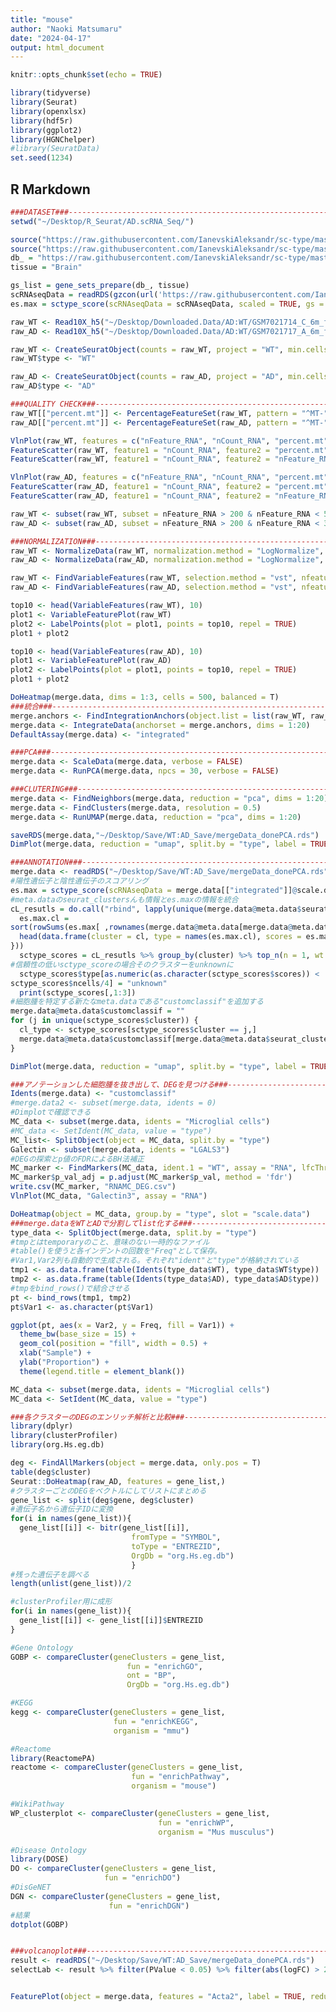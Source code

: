 ```yaml
---
title: "mouse"
author: "Naoki Matsumaru"
date: "2024-04-17"
output: html_document
---
```


```r
knitr::opts_chunk$set(echo = TRUE)
```

```r
library(tidyverse)
library(Seurat)
library(openxlsx)
library(hdf5r)
library(ggplot2)
library(HGNChelper)
#library(SeuratData)
set.seed(1234)
```


## R Markdown


```r
###DATASET###-------------------------------------------------------------------
setwd("~/Desktop/R_Seurat/AD.scRNA_Seq/")

source("https://raw.githubusercontent.com/IanevskiAleksandr/sc-type/master/R/gene_sets_prepare.R"); 
source("https://raw.githubusercontent.com/IanevskiAleksandr/sc-type/master/R/sctype_score_.R")
db_ = "https://raw.githubusercontent.com/IanevskiAleksandr/sc-type/master/ScTypeDB_full.xlsx";
tissue = "Brain" 

gs_list = gene_sets_prepare(db_, tissue)
scRNAseqData = readRDS(gzcon(url('https://raw.githubusercontent.com/IanevskiAleksandr/sc-type/master/exampleData.RDS'))); 
es.max = sctype_score(scRNAseqData = scRNAseqData, scaled = TRUE, gs = gs_list$gs_positive, gs2 = gs_list$gs_negative)

raw_WT <- Read10X_h5("~/Desktop/Downloaded.Data/AD:WT/GSM7021714_C_6m_filtered_feature_bc_matrix.h5")
raw_AD <- Read10X_h5("~/Desktop/Downloaded.Data/AD:WT/GSM7021717_A_6m_filtered_feature_bc_matrix.h5")

raw_WT <- CreateSeuratObject(counts = raw_WT, project = "WT", min.cells = 3, min.features = 200)
raw_WT$type <- "WT"

raw_AD <- CreateSeuratObject(counts = raw_AD, project = "AD", min.cells = 3, min.features = 200)
raw_AD$type <- "AD"

###QUALITY CHECK###-------------------------------------------------------------
raw_WT[["percent.mt"]] <- PercentageFeatureSet(raw_WT, pattern = "^MT-")
raw_AD[["percent.mt"]] <- PercentageFeatureSet(raw_AD, pattern = "^MT-")

VlnPlot(raw_WT, features = c("nFeature_RNA", "nCount_RNA", "percent.mt"), ncol = 3)
FeatureScatter(raw_WT, feature1 = "nCount_RNA", feature2 = "percent.mt")
FeatureScatter(raw_WT, feature1 = "nCount_RNA", feature2 = "nFeature_RNA")

VlnPlot(raw_AD, features = c("nFeature_RNA", "nCount_RNA", "percent.mt"), ncol = 3)
FeatureScatter(raw_AD, feature1 = "nCount_RNA", feature2 = "percent.mt")
FeatureScatter(raw_AD, feature1 = "nCount_RNA", feature2 = "nFeature_RNA")

raw_WT <- subset(raw_WT, subset = nFeature_RNA > 200 & nFeature_RNA < 5000 & percent.mt < 30)
raw_AD <- subset(raw_AD, subset = nFeature_RNA > 200 & nFeature_RNA < 3000 & percent.mt < 25)

###NORMALIZATION###-------------------------------------------------------------
raw_WT <- NormalizeData(raw_WT, normalization.method = "LogNormalize", scale.factor = 10000)
raw_AD <- NormalizeData(raw_AD, normalization.method = "LogNormalize", scale.factor = 10000)

raw_WT <- FindVariableFeatures(raw_WT, selection.method = "vst", nfeatures = 3000)
raw_AD <- FindVariableFeatures(raw_AD, selection.method = "vst", nfeatures = 3000)

top10 <- head(VariableFeatures(raw_WT), 10)
plot1 <- VariableFeaturePlot(raw_WT)
plot2 <- LabelPoints(plot = plot1, points = top10, repel = TRUE)
plot1 + plot2

top10 <- head(VariableFeatures(raw_AD), 10)
plot1 <- VariableFeaturePlot(raw_AD)
plot2 <- LabelPoints(plot = plot1, points = top10, repel = TRUE)
plot1 + plot2

DoHeatmap(merge.data, dims = 1:3, cells = 500, balanced = T)
###統合###----------------------------------------------------------------------
merge.anchors <- FindIntegrationAnchors(object.list = list(raw_WT, raw_AD), dims = 1:20)
merge.data <- IntegrateData(anchorset = merge.anchors, dims = 1:20)
DefaultAssay(merge.data) <- "integrated"

###PCA###-----------------------------------------------------------------------
merge.data <- ScaleData(merge.data, verbose = FALSE)
merge.data <- RunPCA(merge.data, npcs = 30, verbose = FALSE)

###CLUTERING###-----------------------------------------------------------------
merge.data <- FindNeighbors(merge.data, reduction = "pca", dims = 1:20)
merge.data <- FindClusters(merge.data, resolution = 0.5)
merge.data <- RunUMAP(merge.data, reduction = "pca", dims = 1:20)

saveRDS(merge.data,"~/Desktop/Save/WT:AD_Save/mergeData_donePCA.rds")
DimPlot(merge.data, reduction = "umap", split.by = "type", label = TRUE)

###ANNOTATION###----------------------------------------------------------------
merge.data <- readRDS("~/Desktop/Save/WT:AD_Save/mergeData_donePCA.rds")
#陽性遺伝子と陰性遺伝子のスコアリング
es.max = sctype_score(scRNAseqData = merge.data[["integrated"]]@scale.data, scaled = TRUE, gs = gs_list$gs_positive, gs2 = gs_list$gs_negative)
#meta.dataのseurat_clustersんも情報とes.maxの情報を統合
cL_resutls = do.call("rbind", lapply(unique(merge.data@meta.data$seurat_clusters), function(cl){
  es.max.cl = 
sort(rowSums(es.max[ ,rownames(merge.data@meta.data[merge.data@meta.data$seurat_clusters==cl, ])]), decreasing = !0)
  head(data.frame(cluster = cl, type = names(es.max.cl), scores = es.max.cl, ncells = sum(merge.data@meta.data$seurat_clusters==cl)), 10)
}))
  sctype_scores = cL_resutls %>% group_by(cluster) %>% top_n(n = 1, wt = scores) 
#信頼性の低いsctype_scoreの場合そのクラスターをunknownに
  sctype_scores$type[as.numeric(as.character(sctype_scores$scores)) < 
sctype_scores$ncells/4] = "unknown"
  print(sctype_scores[,1:3])
#細胞腫を特定する新たなmeta.dataである"customclassif"を追加する
merge.data@meta.data$customclassif = ""
for (j in unique(sctype_scores$cluster)) {
  cl_type <- sctype_scores[sctype_scores$cluster == j,]
  merge.data@meta.data$customclassif[merge.data@meta.data$seurat_clusters == j] <- as.character(cl_type$type[1])
}

DimPlot(merge.data, reduction = "umap", split.by = "type", label = TRUE, repel = TRUE, group.by = 'customclassif') 

###アノテーションした細胞腫を抜き出して、DEGを見つける###-----------------------
Idents(merge.data) <- "customclassif"
#merge.data2 <- subset(merge.data, idents = 0)
#Dimplotで確認できる
MC_data <- subset(merge.data, idents = "Microglial cells")
#MC_data <- SetIdent(MC_data, value = "type")
MC_list<- SplitObject(object = MC_data, split.by = "type")
Galectin <- subset(merge.data, idents = "LGALS3")
#DEGの探索とp値のFDRによるBH法補正
MC_marker <- FindMarkers(MC_data, ident.1 = "WT", assay = "RNA", lfcThreshold = 0, min.cells.feature = 1, min.cells.group = 1, min.pct = 0)
MC_marker$p_val_adj = p.adjust(MC_marker$p_val, method = 'fdr')
write.csv(MC_marker, "RNAMC_DEG.csv")
VlnPlot(MC_data, "Galectin3", assay = "RNA")

DoHeatmap(object = MC_data, group.by = "type", slot = "scale.data")
###merge.dataをWTとADで分割してlist化する###------------------------------------
type_data <- SplitObject(merge.data, split.by = "type")
#tmpとはtemporaryのこと、意味のない一時的なファイル
#table()を使うと各インデントの回数を"Freq"として保存。
#Var1,Var2列も自動的で生成される。それぞれ"ident"と"type"が格納されている
tmp1 <- as.data.frame(table(Idents(type_data$WT), type_data$WT$type))
tmp2 <- as.data.frame(table(Idents(type_data$AD), type_data$AD$type))
#tmpをbind_rows()で結合させる
pt <- bind_rows(tmp1, tmp2)
pt$Var1 <- as.character(pt$Var1)

ggplot(pt, aes(x = Var2, y = Freq, fill = Var1)) +
  theme_bw(base_size = 15) +
  geom_col(position = "fill", width = 0.5) +
  xlab("Sample") +
  ylab("Proportion") +
  theme(legend.title = element_blank())

MC_data <- subset(merge.data, idents = "Microglial cells")
MC_data <- SetIdent(MC_data, value = "type")

###各クラスターのDEGのエンリッチ解析と比較###-----------------------------------
library(dplyr)
library(clusterProfiler)
library(org.Hs.eg.db)

deg <- FindAllMarkers(object = merge.data, only.pos = T)
table(deg$cluster)
Seurat::DoHeatmap(raw_AD, features = gene_list,)
#クラスターごとのDEGをベクトルにしてリストにまとめる
gene_list <- split(deg$gene, deg$cluster)
#遺伝子名から遺伝子IDに変換
for(i in names(gene_list)){
  gene_list[[i]] <- bitr(gene_list[[i]],
                           fromType = "SYMBOL",
                           toType = "ENTREZID",
                           OrgDb = "org.Hs.eg.db")
                           }
#残った遺伝子を調べる
length(unlist(gene_list))/2

#clusterProfiler用に成形
for(i in names(gene_list)){
  gene_list[[i]] <- gene_list[[i]]$ENTREZID
}

#Gene Ontology
GOBP <- compareCluster(geneClusters = gene_list,
                          fun = "enrichGO",
                          ont = "BP",
                          OrgDb = "org.Hs.eg.db")

#KEGG
kegg <- compareCluster(geneClusters = gene_list,
                       fun = "enrichKEGG",
                       organism = "mmu")

#Reactome
library(ReactomePA)
reactome <- compareCluster(geneClusters = gene_list,
                           fun = "enrichPathway",
                           organism = "mouse")

#WikiPathway
WP_clusterplot <- compareCluster(geneClusters = gene_list,
                                 fun = "enrichWP",
                                 organism = "Mus musculus")

#Disease Ontology
library(DOSE)
DO <- compareCluster(geneClusters = gene_list,
                     fun = "enrichDO")
#DisGeNET
DGN <- compareCluster(geneClusters = gene_list,
                      fun = "enrichDGN")
#結果
dotplot(GOBP)


###volcanoplot###---------------------------------------------------------------
result <- readRDS("~/Desktop/Save/WT:AD_Save/mergeData_donePCA.rds")
selectLab <- result %>% filter(PValue < 0.05) %>% filter(abs(logFC) > 2.5) %>% .$extemal_gene_name


FeaturePlot(object = merge.data, features = "Acta2", label = TRUE, reduction = "umap", split.by = "type", group.by = 'customclassif')

```


